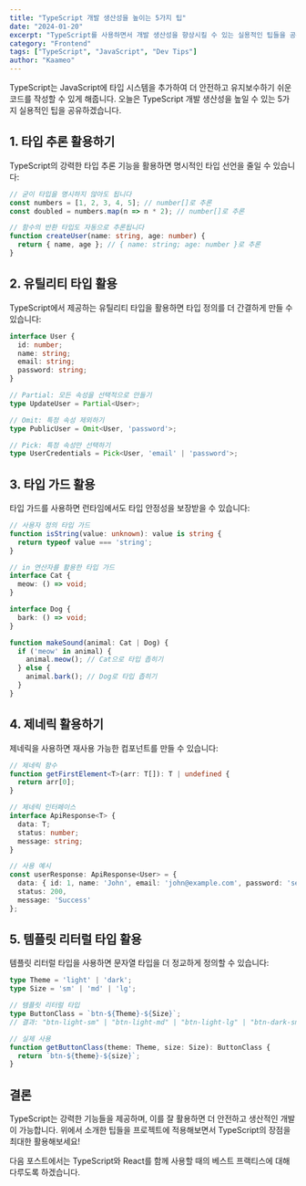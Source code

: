```yaml
---
title: "TypeScript 개발 생산성을 높이는 5가지 팁"
date: "2024-01-20"
excerpt: "TypeScript를 사용하면서 개발 생산성을 향상시킬 수 있는 실용적인 팁들을 공유합니다."
category: "Frontend"
tags: ["TypeScript", "JavaScript", "Dev Tips"]
author: "Kaameo"
---
```


TypeScript는 JavaScript에 타입 시스템을 추가하여 더 안전하고 유지보수하기 쉬운 코드를 작성할 수 있게 해줍니다. 
오늘은 TypeScript 개발 생산성을 높일 수 있는 5가지 실용적인 팁을 공유하겠습니다.

## 1. 타입 추론 활용하기

TypeScript의 강력한 타입 추론 기능을 활용하면 명시적인 타입 선언을 줄일 수 있습니다:

```typescript
// 굳이 타입을 명시하지 않아도 됩니다
const numbers = [1, 2, 3, 4, 5]; // number[]로 추론
const doubled = numbers.map(n => n * 2); // number[]로 추론

// 함수의 반환 타입도 자동으로 추론됩니다
function createUser(name: string, age: number) {
  return { name, age }; // { name: string; age: number }로 추론
}
```

## 2. 유틸리티 타입 활용

TypeScript에서 제공하는 유틸리티 타입을 활용하면 타입 정의를 더 간결하게 만들 수 있습니다:

```typescript
interface User {
  id: number;
  name: string;
  email: string;
  password: string;
}

// Partial: 모든 속성을 선택적으로 만들기
type UpdateUser = Partial<User>;

// Omit: 특정 속성 제외하기
type PublicUser = Omit<User, 'password'>;

// Pick: 특정 속성만 선택하기
type UserCredentials = Pick<User, 'email' | 'password'>;
```

## 3. 타입 가드 활용

타입 가드를 사용하면 런타임에서도 타입 안정성을 보장받을 수 있습니다:

```typescript
// 사용자 정의 타입 가드
function isString(value: unknown): value is string {
  return typeof value === 'string';
}

// in 연산자를 활용한 타입 가드
interface Cat {
  meow: () => void;
}

interface Dog {
  bark: () => void;
}

function makeSound(animal: Cat | Dog) {
  if ('meow' in animal) {
    animal.meow(); // Cat으로 타입 좁히기
  } else {
    animal.bark(); // Dog로 타입 좁히기
  }
}
```

## 4. 제네릭 활용하기

제네릭을 사용하면 재사용 가능한 컴포넌트를 만들 수 있습니다:

```typescript
// 제네릭 함수
function getFirstElement<T>(arr: T[]): T | undefined {
  return arr[0];
}

// 제네릭 인터페이스
interface ApiResponse<T> {
  data: T;
  status: number;
  message: string;
}

// 사용 예시
const userResponse: ApiResponse<User> = {
  data: { id: 1, name: 'John', email: 'john@example.com', password: 'secret' },
  status: 200,
  message: 'Success'
};
```

## 5. 템플릿 리터럴 타입 활용

템플릿 리터럴 타입을 사용하면 문자열 타입을 더 정교하게 정의할 수 있습니다:

```typescript
type Theme = 'light' | 'dark';
type Size = 'sm' | 'md' | 'lg';

// 템플릿 리터럴 타입
type ButtonClass = `btn-${Theme}-${Size}`;
// 결과: "btn-light-sm" | "btn-light-md" | "btn-light-lg" | "btn-dark-sm" | "btn-dark-md" | "btn-dark-lg"

// 실제 사용
function getButtonClass(theme: Theme, size: Size): ButtonClass {
  return `btn-${theme}-${size}`;
}
```

## 결론

TypeScript는 강력한 기능들을 제공하며, 이를 잘 활용하면 더 안전하고 생산적인 개발이 가능합니다. 
위에서 소개한 팁들을 프로젝트에 적용해보면서 TypeScript의 장점을 최대한 활용해보세요!

다음 포스트에서는 TypeScript와 React를 함께 사용할 때의 베스트 프랙티스에 대해 다루도록 하겠습니다.